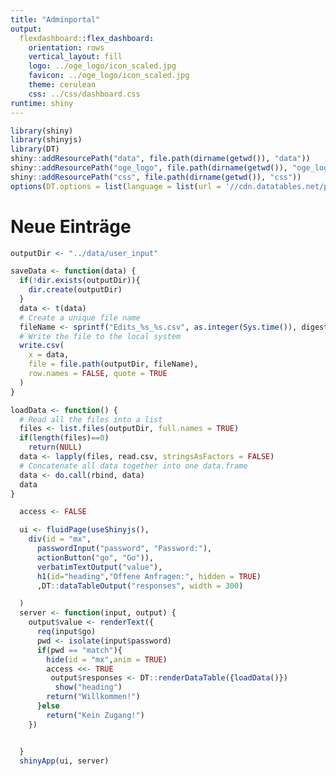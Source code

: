 ```yaml
---
title: "Adminportal"
output: 
  flexdashboard::flex_dashboard:
    orientation: rows
    vertical_layout: fill
    logo: ../oge_logo/icon_scaled.jpg
    favicon: ../oge_logo/icon_scaled.jpg
    theme: cerulean
    css: ../css/dashboard.css
runtime: shiny
---
```


```r
library(shiny)
library(shinyjs)
library(DT)
shiny::addResourcePath("data", file.path(dirname(getwd()), "data"))
shiny::addResourcePath("oge_logo", file.path(dirname(getwd()), "oge_logo"))
shiny::addResourcePath("css", file.path(dirname(getwd()), "css"))
options(DT.options = list(language = list(url = '//cdn.datatables.net/plug-ins/1.10.15/i18n/German.json')))
```

Neue Einträge
=========================

```r
outputDir <- "../data/user_input"

saveData <- function(data) {
  if(!dir.exists(outputDir)){
    dir.create(outputDir)
  }
  data <- t(data)
  # Create a unique file name
  fileName <- sprintf("Edits_%s_%s.csv", as.integer(Sys.time()), digest::digest(data))
  # Write the file to the local system
  write.csv(
    x = data,
    file = file.path(outputDir, fileName),
    row.names = FALSE, quote = TRUE
  )
}

loadData <- function() {
  # Read all the files into a list
  files <- list.files(outputDir, full.names = TRUE)
  if(length(files)==0)
    return(NULL)
  data <- lapply(files, read.csv, stringsAsFactors = FALSE)
  # Concatenate all data together into one data.frame
  data <- do.call(rbind, data)
  data
}

  access <- FALSE

  ui <- fluidPage(useShinyjs(),
    div(id = "mx",
      passwordInput("password", "Password:"),
      actionButton("go", "Go")),
      verbatimTextOutput("value"),
      h1(id="heading","Offene Anfragen:", hidden = TRUE)
      ,DT::dataTableOutput("responses", width = 300)

  )
  server <- function(input, output) {
    output$value <- renderText({
      req(input$go)
      pwd <- isolate(input$password)
      if(pwd == "match"){
        hide(id = "mx",anim = TRUE)
        access <<- TRUE
         output$responses <- DT::renderDataTable({loadData()})
          show("heading")
        return("Willkommen!")
      }else
        return("Kein Zugang!")
    })


  }
  shinyApp(ui, server)


```

